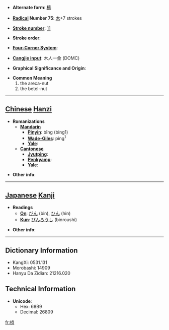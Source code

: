 * '''Alternate form''': [[檳]]

* '''[[Wiktionary:Chinese radical index| Radical]] Number 75''': [[Wiktionary:Chinese radical index 木|木]]+7 strokes

* '''[[Wiktionary:Chinese total strokes index|Stroke number]]''': [[Wiktionary:Chinese total strokes index 11|11]]

* '''Stroke order''': 

* '''[[Wiktionary:Chinese four corner index|Four-Corner System]]''': 

* '''[[Wiktionary:Chinese Cangjie index|Cangjie input]]''': 木人一金 (DOMC)

* '''Graphical Significance and Origin''': 

* '''Common Meaning'''
*#the areca-nut
*# the betel-nut


----

== [[Chinese]] [[Hanzi]] ==

* '''Romanizations'''
** '''[[Mandarin]]'''
*** '''[[Pinyin]]''': bīng (bing1)
*** '''[[Wade-Giles]]''': ping<sup>1</sup>
*** '''[[Yale]]''': 
** '''[[Cantonese]]'''
*** '''[[Jyutping]]''':
*** '''[[Penkyamp]]''': 
*** '''[[Yale]]''': 

* '''Other info''': 

----

== [[Japanese]] [[Kanji]] ==

* '''Readings'''
** '''[[On]]''': [[びん]] (bin), [[ひん]] (hin)
** '''[[Kun]]''': [[びんろうし]] (binroushi)

* '''Other info''':  

----

== Dictionary Information ==

* KangXi: 0531.131
* Morobashi: 14909
* Hanyu Da Zidian: 21216.020

== Technical Information ==

* '''Unicode''':
** Hex: 68B9
** Decimal: 26809

[[fr:梹]]